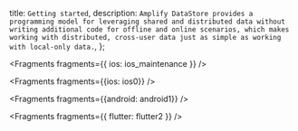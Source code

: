   title: `Getting started`,
  description: `Amplify DataStore provides a programming model for leveraging shared and distributed data without writing additional code for offline and online scenarios, which makes working with distributed, cross-user data just as simple as working with local-only data.`,
};


<Fragments fragments={{ ios: ios_maintenance }} />


<Fragments fragments={{ios: ios0}} />


<Fragments fragments={{android: android1}} />


<Fragments fragments={{ flutter: flutter2 }} />